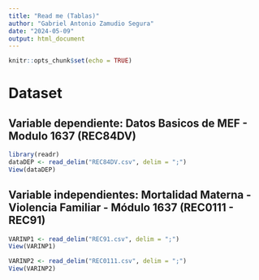 ---
title: "Read me (Tablas)"
author: "Gabriel Antonio Zamudio Segura"
date: "2024-05-09"
output: html_document
---

```{r setup, include=FALSE}
knitr::opts_chunk$set(echo = TRUE)
```

# Dataset

## Variable dependiente: Datos Basicos de MEF - Modulo 1637 (REC84DV)

```{r}
library(readr)
dataDEP <- read_delim("REC84DV.csv", delim = ";")
View(dataDEP)
```

## Variable independientes: Mortalidad Materna - Violencia Familiar - Módulo 1637 (REC0111 - REC91)

```{r}
VARINP1 <- read_delim("REC91.csv", delim = ";")
View(VARINP1)

VARINP2 <- read_delim("REC0111.csv", delim = ";")
View(VARINP2)
```

